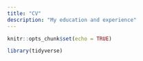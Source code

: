 ```yaml
---
title: "CV"
description: "My education and experience"
---
```


```r
knitr::opts_chunk$set(echo = TRUE)

library(tidyverse)
```

```r

```

